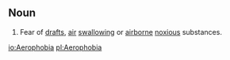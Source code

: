 ==Noun==

# Fear of [[draft]]s, [[air]] [[swallow]]ing or [[airborne]] [[noxious]] substances.

[[io:Aerophobia]]
[[pl:Aerophobia]]